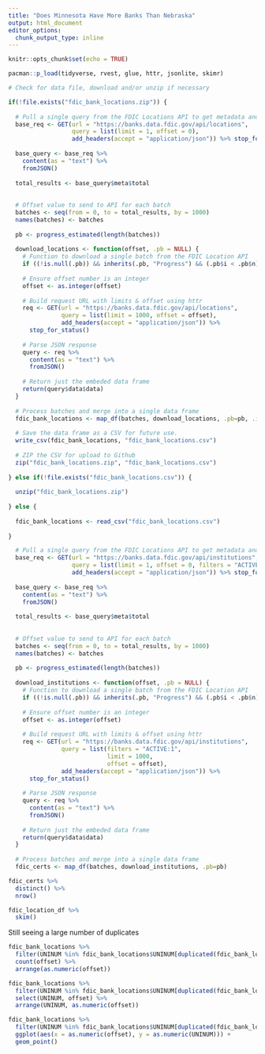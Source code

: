 ```yaml
---
title: "Does Minnesota Have More Banks Than Nebraska"
output: html_document
editor_options: 
  chunk_output_type: inline
---
```


```r
knitr::opts_chunk$set(echo = TRUE)
```

```r
pacman::p_load(tidyverse, rvest, glue, httr, jsonlite, skimr)
```


```r
# Check for data file, download and/or unzip if necessary

if(!file.exists("fdic_bank_locations.zip")) {
  
  # Pull a single query from the FDIC Locations API to get metadata and determine total records available
  base_req <- GET(url = "https://banks.data.fdic.gov/api/locations",
                  query = list(limit = 1, offset = 0),
                  add_headers(accept = "application/json")) %>% stop_for_status()
  
  base_query <- base_req %>%
    content(as = "text") %>%
    fromJSON()
  
  total_results <- base_query$meta$total
  
  
  # Offset value to send to API for each batch
  batches <- seq(from = 0, to = total_results, by = 1000)
  names(batches) <- batches
  
  pb <- progress_estimated(length(batches))
  
  download_locations <- function(offset, .pb = NULL) {
    # Function to download a single batch from the FDIC Location API
    if ((!is.null(.pb)) && inherits(.pb, "Progress") && (.pb$i < .pb$n)) .pb$tick()$print()
    
    # Ensure offset number is an integer
    offset <- as.integer(offset)
    
    # Build request URL with limits & offset using httr
    req <- GET(url = "https://banks.data.fdic.gov/api/locations",
               query = list(limit = 1000, offset = offset),
               add_headers(accept = "application/json")) %>% 
      stop_for_status()
    
    # Parse JSON response
    query <- req %>%
      content(as = "text") %>% 
      fromJSON()
    
    # Return just the embeded data frame
    return(query$data$data)
  }
  
  # Process batches and merge into a single data frame
  fdic_bank_locations <- map_df(batches, download_locations, .pb=pb, .id = "offset")
  
  # Save the data frame as a CSV for future use.
  write_csv(fdic_bank_locations, "fdic_bank_locations.csv")
  
  # ZIP the CSV for upload to Github
  zip("fdic_bank_locations.zip", "fdic_bank_locations.csv")
  
} else if(!file.exists("fdic_bank_locations.csv")) {
  
  unzip("fdic_bank_locations.zip")
  
} else {
  
  fdic_bank_locations <- read_csv("fdic_bank_locations.csv")
  
}
```

```r
  # Pull a single query from the FDIC Locations API to get metadata and determine total records available
  base_req <- GET(url = "https://banks.data.fdic.gov/api/institutions",
                  query = list(limit = 1, offset = 0, filters = "ACTIVE:1"),
                  add_headers(accept = "application/json")) %>% stop_for_status()
  
  base_query <- base_req %>%
    content(as = "text") %>%
    fromJSON()
  
  total_results <- base_query$meta$total
  
  
  # Offset value to send to API for each batch
  batches <- seq(from = 0, to = total_results, by = 1000)
  names(batches) <- batches
  
  pb <- progress_estimated(length(batches))
  
  download_institutions <- function(offset, .pb = NULL) {
    # Function to download a single batch from the FDIC Location API
    if ((!is.null(.pb)) && inherits(.pb, "Progress") && (.pb$i < .pb$n)) .pb$tick()$print()
    
    # Ensure offset number is an integer
    offset <- as.integer(offset)
    
    # Build request URL with limits & offset using httr
    req <- GET(url = "https://banks.data.fdic.gov/api/institutions",
               query = list(filters = "ACTIVE:1",
                            limit = 1000,
                            offset = offset),
               add_headers(accept = "application/json")) %>% 
      stop_for_status()
    
    # Parse JSON response
    query <- req %>%
      content(as = "text") %>% 
      fromJSON()
    
    # Return just the embeded data frame
    return(query$data$data)
  }
  
  # Process batches and merge into a single data frame
  fdic_certs <- map_df(batches, download_institutions, .pb=pb)

```

```r
fdic_certs %>%
  distinct() %>%
  nrow()
```



```r
fdic_location_df %>%
  skim()
```
    

Still seeing a large number of duplicates

```r
fdic_bank_locations %>%
  filter(UNINUM %in% fdic_bank_locations$UNINUM[duplicated(fdic_bank_locations$UNINUM)]) %>%
  count(offset) %>%
  arrange(as.numeric(offset))
```

```r
fdic_bank_locations %>%
  filter(UNINUM %in% fdic_bank_locations$UNINUM[duplicated(fdic_bank_locations$UNINUM)]) %>%
  select(UNINUM, offset) %>%
  arrange(UNINUM, as.numeric(offset))
```

```r
fdic_bank_locations %>%
  filter(UNINUM %in% fdic_bank_locations$UNINUM[duplicated(fdic_bank_locations$UNINUM)]) %>%
  ggplot(aes(x = as.numeric(offset), y = as.numeric(UNINUM))) +
  geom_point()
```

